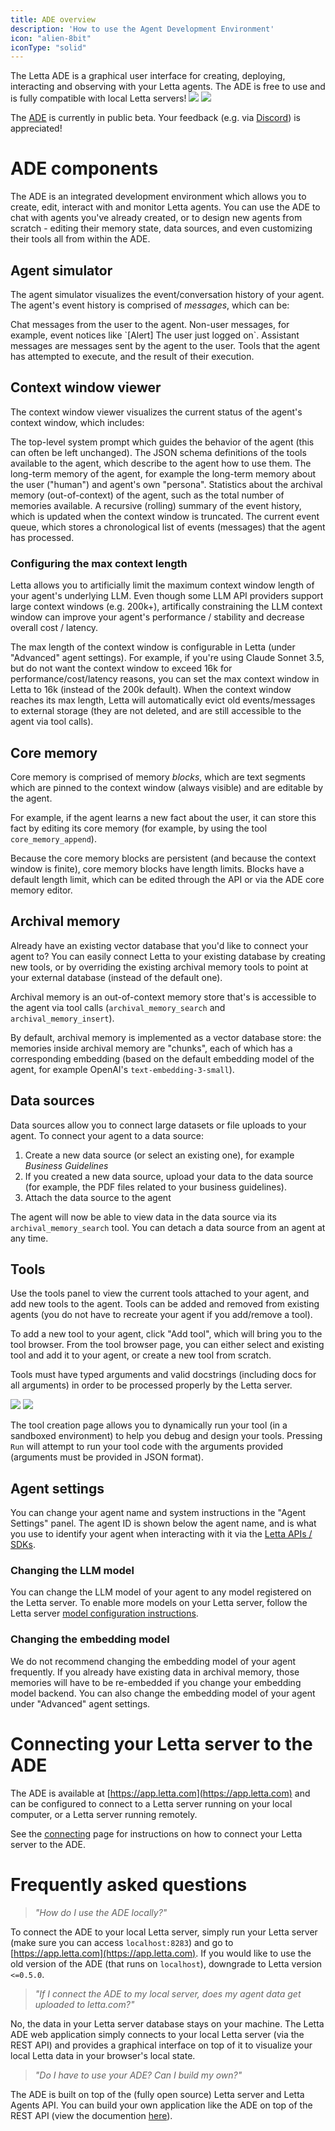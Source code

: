 ```yaml
---
title: ADE overview 
description: 'How to use the Agent Development Environment'
icon: "alien-8bit"
iconType: "solid"
---
```


<Card horizontal="true" title="Agent Development Environment (ADE)" icon="alien-8bit" iconType="solid" href="https://app.letta.com">
The Letta ADE is a graphical user interface for creating, deploying, interacting and observing with your Letta agents. The ADE is free to use and is fully compatible with local Letta servers!
</Card>

<img className="block w-300 dark:hidden" src="https://raw.githubusercontent.com/letta-ai/letta/refs/heads/main/assets/example_ade_screenshot_light.png" />
<img className="hidden w-300 dark:block" src="https://raw.githubusercontent.com/letta-ai/letta/refs/heads/main/assets/example_ade_screenshot.png" />

<Note>The [ADE](https://app.letta.com) is currently in public beta. Your feedback (e.g. via [Discord](https://discord.gg/letta)) is appreciated!</Note>

# ADE components
The ADE is an integrated development environment which allows you to create, edit, interact with and monitor Letta agents.
You can use the ADE to chat with agents you've already created, or to design new agents from scratch - editing their memory state, data sources, and even customizing their tools all from within the ADE.

## Agent simulator
The agent simulator visualizes the event/conversation history of your agent.
The agent's event history is comprised of *messages*, which can be:

<AccordionGroup>
  <Accordion title="User messages" icon="user">
    Chat messages from the user to the agent.
  </Accordion>
  
  <Accordion title="System messages" icon="window">
    Non-user messages, for example, event notices like `[Alert] The user just logged on`.
  </Accordion>
  
  <Accordion title="Agent messages" icon="alien-8bit">
    Assistant messages are messages sent by the agent to the user.
  </Accordion>
  
  <Accordion title="Function (tool) messages" icon="rectangle-terminal">
    Tools that the agent has attempted to execute, and the result of their execution.
  </Accordion>
</AccordionGroup>

## Context window viewer
The context window viewer visualizes the current status of the agent's context window, which includes:

<AccordionGroup>
  <Accordion title="System instructions">
    The top-level system prompt which guides the behavior of the agent (this can often be left unchanged).
  </Accordion>
  
  <Accordion title="Function (tool) definitions">
    The JSON schema definitions of the tools available to the agent, which describe to the agent how to use them.
  </Accordion>
  
  <Accordion title="Core (in-context) memory blocks">
    The long-term memory of the agent, for example the long-term memory about the user ("human") and agent's own "persona".
  </Accordion>
  
  <Accordion title="External (out-of-context) memory statistics">
    Statistics about the archival memory (out-of-context) of the agent, such as the total number of memories available.
  </Accordion>
  
  <Accordion title="Recursive summary">
    A recursive (rolling) summary of the event history, which is updated when the context window is truncated.
  </Accordion>
  
  <Accordion title="Event (message) queue">
    The current event queue, which stores a chronological list of events (messages) that the agent has processed.
  </Accordion>
</AccordionGroup>

### Configuring the max context length
<Tip>Letta allows you to artificially limit the maximum context window length of your agent's underlying LLM. Even though some LLM API providers support large context windows (e.g. 200k+), artifically constraining the LLM context window can improve your agent's performance / stability and decrease overall cost / latency.</Tip>

The max length of the context window is configurable in Letta (under "Advanced" agent settings).
For example, if you're using Claude Sonnet 3.5, but do not want the context window to exceed 16k for performance/cost/latency reasons, you can set the max context window in Letta to 16k (instead of the 200k default). When the context window reaches its max length, Letta will automatically evict old events/messages to external storage (they are not deleted, and are still accessible to the agent via tool calls).

## Core memory
Core memory is comprised of memory *blocks*, which are text segments which are pinned to the context window (always visible) and are editable by the agent.

For example, if the agent learns a new fact about the user, it can store this fact by editing its core memory (for example, by using the tool `core_memory_append`).

Because the core memory blocks are persistent (and because the context window is finite), core memory blocks have length limits. Blocks have a default length limit, which can be edited through the API or via the ADE core memory editor.

## Archival memory
<Tip>Already have an existing vector database that you'd like to connect your agent to? You can easily connect Letta to your existing database by creating new tools, or by overriding the existing archival memory tools to point at your external database (instead of the default one).</Tip>

Archival memory is an out-of-context memory store that's is accessible to the agent via tool calls (`archival_memory_search` and `archival_memory_insert`).

By default, archival memory is implemented as a vector database store: the memories inside archival memory are "chunks", each of which has a corresponding embedding (based on the default embedding model of the agent, for example OpenAI's `text-embedding-3-small`).

## Data sources
Data sources allow you to connect large datasets or file uploads to your agent. To connect your agent to a data source:
1. Create a new data source (or select an existing one), for example *Business Guidelines*
2. If you created a new data source, upload your data to the data source (for example, the PDF files related to your business guidelines).
3. Attach the data source to the agent

The agent will now be able to view data in the data source via its `archival_memory_search` tool. You can detach a data source from an agent at any time.

## Tools
Use the tools panel to view the current tools attached to your agent, and add new tools to the agent.
Tools can be added and removed from existing agents (you do not have to recreate your agent if you add/remove a tool).

To add a new tool to your agent, click "Add tool", which will bring you to the tool browser.
From the tool browser page, you can either select and existing tool and add it to your agent, or create a new tool from scratch.

<Note>Tools must have typed arguments and valid docstrings (including docs for all arguments) in order to be processed properly by the Letta server.</Note>

<img className="block w-300 dark:hidden" src="/images/ade_screenshot_tool_debugger_light.png" />
<img className="hidden w-300 dark:block" src="/images/ade_screenshot_tool_debugger.png" />

The tool creation page allows you to dynamically run your tool (in a sandboxed environment) to help you debug and design your tools.
Pressing `Run` will attempt to run your tool code with the arguments provided (arguments must be provided in JSON format).

## Agent settings

You can change your agent name and system instructions in the "Agent Settings" panel.
The agent ID is shown below the agent name, and is what you use to identify your agent when interacting with it via the [Letta APIs / SDKs](https://docs.letta.com/api-reference).

### Changing the LLM model
You can change the LLM model of your agent to any model registered on the Letta server.
To enable more models on your Letta server, follow the Letta server [model configuration instructions](/models).

### Changing the embedding model
<Warning>We do not recommend changing the embedding model of your agent frequently. If you already have existing data in archival memory, those memories will have to be re-embedded if you change your embedding model backend.</Warning>
You can also change the embedding model of your agent under "Advanced" agent settings.


# Connecting your Letta server to the ADE

The ADE is available at [https://app.letta.com](https://app.letta.com) and can be configured to connect to a Letta server running on your local computer, or a Letta server running remotely.

See the [connecting](/agent-development-environment/connect) page for instructions on how to connect your Letta server to the ADE.

# Frequently asked questions

> _"How do I use the ADE locally?"_

To connect the ADE to your local Letta server, simply run your Letta server (make sure you can access `localhost:8283`) and go to [https://app.letta.com](https://app.letta.com). If you would like to use the old version of the ADE (that runs on `localhost`), downgrade to Letta version `<=0.5.0`.

> _"If I connect the ADE to my local server, does my agent data get uploaded to letta.com?"_

No, the data in your Letta server database stays on your machine. The Letta ADE web application simply connects to your local Letta server (via the REST API) and provides a graphical interface on top of it to visualize your local Letta data in your browser's local state.

> _"Do I have to use your ADE? Can I build my own?"_

The ADE is built on top of the (fully open source) Letta server and Letta Agents API. You can build your own application like the ADE on top of the REST API (view the documention [here](https://docs.letta.com/api-reference)).

